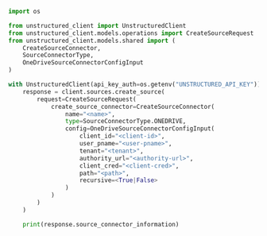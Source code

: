```python Python SDK
import os

from unstructured_client import UnstructuredClient
from unstructured_client.models.operations import CreateSourceRequest
from unstructured_client.models.shared import (
    CreateSourceConnector,
    SourceConnectorType,
    OneDriveSourceConnectorConfigInput
)

with UnstructuredClient(api_key_auth=os.getenv("UNSTRUCTURED_API_KEY")) as client:
    response = client.sources.create_source(
        request=CreateSourceRequest(
            create_source_connector=CreateSourceConnector(
                name="<name>",
                type=SourceConnectorType.ONEDRIVE,
                config=OneDriveSourceConnectorConfigInput(
                    client_id="<client-id>", 
                    user_pname="<user-pname>",
                    tenant="<tenant>", 
                    authority_url="<authority-url>",
                    client_cred="<client-cred>",
                    path="<path>",
                    recursive=<True|False>
                )
            )
        )
    )

    print(response.source_connector_information)
```